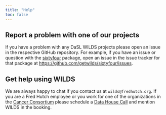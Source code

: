 ```yaml
---
title: "Help"
toc: false
---
```


## Report a problem with one of our projects

If you have a problem with any DaSL WILDS projects please open an issue in the 
respective GitHub repository. For example, if you have an issue or question 
with the [sixtyfour][six] package, open an issue in the issue tracker for that 
package at <https://github.com/getwilds/sixtyfour/issues>.

## Get help using WILDS

We are always happy to chat if you contact us at `wilds@fredhutch.org`. If you
are a Fred Hutch employee or you work for one of the organizations in the 
[Cancer Consortium][ccon] please schedule a [Data House Call][dhc] and mention
WILDS in the booking.

[six]: https://github.com/getwilds/sixtyfour/
[ccon]: https://www.cancerconsortium.org/
[dhc]: https://hutchdatascience.org/datahousecalls/

